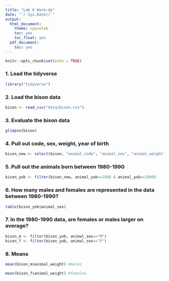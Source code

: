 ```yaml
---
title: "Lab 6 Warm-Up"
date: "`r Sys.Date()`"
output:
  html_document:
    theme: spacelab
    toc: yes
    toc_float: yes
  pdf_document:
    toc: yes
---
```


```r
knitr::opts_chunk$set(echo = TRUE)
```

### 1. Load the tidyverse
```r
library("tidyverse")
```

### 2. Load the bison data
```r
bison <- read_csv("data/bison.csv")
```

### 3. Evaluate the bison data
```r
glimpse(bison)
```

### 4. Pull out code, sex, weight, year of birth
```r
bison_new <- select(bison, "animal_code", "animal_sex", "animal_weight", "animal_yob")
```

### 5. Pull out the animals born between 1980-1990
```r
bison_yob <- filter(bison_new, animal_yob>=1980 & animal_yob<=1990)
```

### 6. How many males and females are represented in the data between 1980-1990?
```r
table(bison_yob$animal_sex)
```

### 7. In the 1980-1990 data, are females or males larger on average?
```r
bison_m <- filter(bison_yob, animal_sex=="M")
bison_f <- filter(bison_yob, animal_sex=="F")
```

### 8. Means
```r
mean(bison_m$animal_weight) #males
```

```r
mean(bison_f$animal_weight) #females
```

